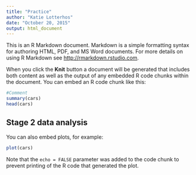 ```yaml
---
title: "Practice"
author: "Katie Lotterhos"
date: "October 20, 2015"
output: html_document
---
```


This is an R Markdown document. Markdown is a simple formatting syntax for authoring HTML, PDF, and MS Word documents. For more details on using R Markdown see <http://rmarkdown.rstudio.com>.

When you click the **Knit** button a document will be generated that includes both content as well as the output of any embedded R code chunks within the document. You can embed an R code chunk like this:

```r
#Comment
summary(cars)
head(cars)
```

## Stage 2 data analysis

You can also embed plots, for example:

```r
plot(cars)
```

Note that the `echo = FALSE` parameter was added to the code chunk to prevent printing of the R code that generated the plot.
